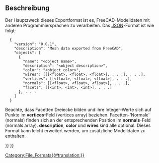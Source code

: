 <languages/>

{{Docnav/de
|[[Arch_OBJ/de|OBJ]]
|[[Arch_3DS/de|3DS]]
|[[BIM_Workbench|BIM]]
|IconL=
|IconR=
|IconC=Workbench_BIM.svg
}}

{{TOCright}}

<span id="Description"></span>
==Beschreibung==

Der Hauptzweck dieses Exportformat ist es, FreeCAD-Modelldaten mit anderen Programmiersprachen zu verarbeiten. Das [https://json.org/ JSON]-Format ist wie folgt:
<pre>
  {
    "version": "0.0.1",
    "description": "Mesh data exported from FreeCAD",
    "objects": [
      {
        "name": "<object name>",
        "description": "<object description>",
        "color": "<object color>",
        "wires": [[[<float>, <float>, <float>], . . .], . . .],
        "vertices": [[<float>, <float>, <float>], . . .],
        "normals": [[<float>, <float>, <float>], . . .],
        "facets": [[<int>, <int>, <int>], . . .]
      }, . . .
    ]
  }
</pre>

Beachte, dass Facetten Dreiecke bilden und ihre Integer-Werte sich auf Punkte im '''vertices'''-Feld (vertices array) beziehen. Facetten-'Normale' (normals) finden sich an der entsprechenden Position im '''normals'''-Feld (normals array). '''description''', '''color''' und '''wires''' sind alle optional. Dieses Format kann leicht erweitert werden, um zusätzliche Modelldaten zu enthalten.


{{Docnav/de
|[[Arch_OBJ/de|OBJ]]
|[[Arch_3DS/de|3DS]]
|[[BIM_Workbench|BIM]]
|IconL=
|IconR=
|IconC=Workbench_BIM.svg
}}

{{BIM_Tools_navi{{#translation:}}}}
{{Userdocnavi{{#translation:}}}}
[[Category:File_Formats{{#translation:}}]]